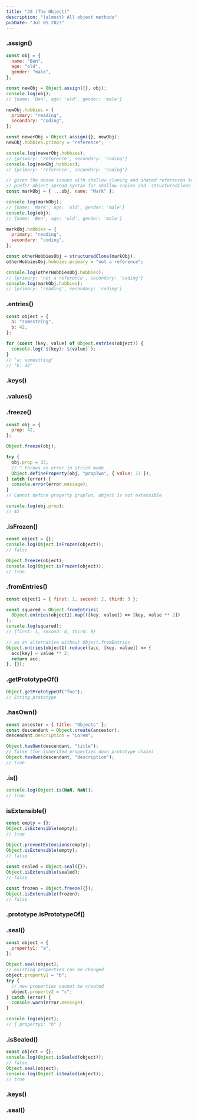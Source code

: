 ```yaml
---
title: "JS (The Object)"
description: "(almost) All object methods"
pubDate: "Jul 05 2023"
---
```


### .assign()

```js
const obj = {
  name: "Ben",
  age: "old",
  gender: "male",
};

const newObj = Object.assign({}, obj);
console.log(obj);
// {name: 'Ben', age: 'old', gender: 'male'}

newObj.hobbies = {
  primary: "reading",
  secondary: "coding",
};

const newerObj = Object.assign({}, newObj);
newObj.hobbies.primary = "reference";

console.log(newerObj.hobbies);
// {primary: 'reference', secondary: 'coding'}
console.log(newObj.hobbies);
// {primary: 'reference', secondary: 'coding'}

// given the above issues with shallow cloning and shared references to nested objects,
// prefer object spread syntax for shallow copies and `structuredClone` for deep copies
const markObj = { ...obj, name: "Mark" };

console.log(markObj);
// {name: 'Mark', age: 'old', gender: 'male'}
console.log(obj);
// {name: 'Ben', age: 'old', gender: 'male'}

markObj.hobbies = {
  primary: "reading",
  secondary: "coding",
};

const otherHobbiesObj = structuredClone(markObj);
otherHobbiesObj.hobbies.primary = "not a reference";

console.log(otherHobbiesObj.hobbies);
// {primary: 'not a reference', secondary: 'coding'}
console.log(markObj.hobbies);
// {primary: 'reading', secondary: 'coding'}
```

### .entries()

```js
const object = {
  a: "somestring",
  b: 42,
};

for (const [key, value] of Object.entries(object)) {
  console.log(`${key}: ${value}`);
}
// "a: somestring"
// "b: 42"
```

### .keys()

### .values()

### .freeze()

```js
const obj = {
  prop: 42,
};

Object.freeze(obj);

try {
  obj.prop = 33;
  // ^ throws an error in strict mode
  Object.defineProperty(obj, "propTwo", { value: 17 });
} catch (error) {
  console.error(error.message);
}
// Cannot define property propTwo, object is not extensible

console.log(obj.prop);
// 42
```

### .isFrozen()

```js
const object = {};
console.log(Object.isFrozen(object));
// false

Object.freeze(object);
console.log(Object.isFrozen(object));
// true
```

### .fromEntries()

```js
const object1 = { first: 1, second: 2, third: 3 };

const squared = Object.fromEntries(
  Object.entries(object1).map(([key, value]) => [key, value ** 2])
);
console.log(squared);
// {first: 1, second: 4, third: 9}

// as an alternative without Object.fromEntries
Object.entries(object1).reduce((acc, [key, value]) => {
  acc[key] = value ** 2;
  return acc;
}, {});
```

### .getPrototypeOf()

```js
Object.getPrototypeOf("foo");
// String.prototype
```

### .hasOwn()

```js
const ancestor = { title: "Objects" };
const descendant = Object.create(ancestor);
descendant.description = "Lorem";

Object.hasOwn(descendant, "title");
// false (for inherited properties down prototype chain)
Object.hasOwn(descendant, "description");
// true
```

### .is()

```js
console.log(Object.is(NaN, NaN));
// true
```

### isExtensible()

```js
const empty = {};
Object.isExtensible(empty);
// true

Object.preventExtensions(empty);
Object.isExtensible(empty);
// false
.
const sealed = Object.seal({});
Object.isExtensible(sealed);
// false

const frozen = Object.freeze({});
Object.isExtensible(frozen);
// false
```

### .prototype.isPrototypeOf()

### .seal()

```js
const object = {
  property1: "a",
};

Object.seal(object);
// existing properties can be changed
object.property1 = "b";
try {
  // new properties cannot be created
  object.property2 = "c";
} catch (error) {
  console.warn(error.message);
}

console.log(object);
// { property1: "b" }
```

### .isSealed()

```js
const object = {};
console.log(Object.isSealed(object));
// false
Object.seal(object);
console.log(Object.isSealed(object));
// true
```

### .keys()

### .seal()
